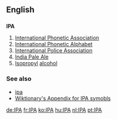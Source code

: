 ==English==

==={{initialism}}===
'''IPA'''

#[[International Phonetic Association]]
#[[International Phonetic Alphabet]]
#[[International Police Association]]
#[[India Pale Ale]]
#[[Isopropyl]] [[alcohol]]

===See also===
*[[ipa]]
*[[Wiktionary:About International Phonetic Alphabet|Wiktionary's Appendix for IPA symobls]]

[[de:IPA]]
[[fr:IPA]]
[[ko:IPA]]
[[hu:IPA]]
[[nl:IPA]]
[[pt:IPA]]